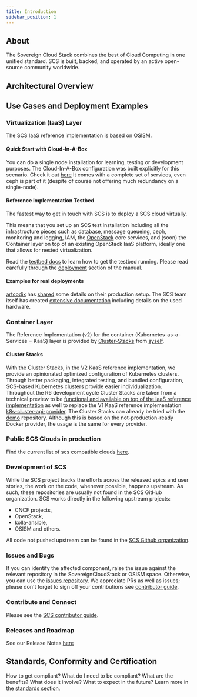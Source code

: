 ```yaml
---
title: Introduction
sidebar_position: 1
---
```



## About

The Sovereign Cloud Stack combines the best of Cloud Computing in one unified standard.
SCS is built, backed, and operated by an active open-source community worldwide.

## Architectural Overview

<ArchitecturalModel jsonFilePath="data/architecturalOverviewData.json" />

## Use Cases and Deployment Examples

### Virtualization (IaaS) Layer

The SCS IaaS reference implementation is based on [OSISM](https://osism.tech/).

#### Quick Start with Cloud-In-A-Box

You can do a single node installation for learning, testing or development purposes.
The Cloud-In-A-Box configuration was built explicitly for this scenario.
Check it out [here](/docs/iaas/deployment-examples/cloud-in-a-box)
It comes with a complete set of services, even ceph is part of it
(despite of course not offering much redundancy on a single-node).

#### Reference Implementation Testbed

The fastest way to get in touch with SCS is to deploy a SCS cloud virtually.

This means that you set up an SCS test installation including all the infrastructure
pieces such as database, message queueing, ceph, monitoring and logging, IAM, the
[OpenStack](https://openstack.org/) core services, and (soon) the Container layer
on top of an existing OpenStack IaaS platform, ideally one that allows for nested
virtualization.

Read the [testbed docs](/docs/iaas/deployment-examples/testbed) to learn how to get the
testbed running. Please read carefully through the
[deployment](https://docs.osism.de/testbed/deployment.html) section of the
manual.

#### Examples for real deployments

[artcodix](https://artcodix.com/) has [shared](/docs/iaas/deployment-examples/artcodix/)
some details on their production setup. The SCS team itself has created [extensive
documentation](/docs/turnkey-solution/hardware-landscape/) including details on the
used hardware.

### Container Layer

The Reference Implementation (v2) for the container (Kubernetes-as-a-Services = KaaS) layer
is provided by [Cluster-Stacks](https://docs-staging.scs.community/docs/category/cluster-stacks)
from [syself](https://syself.com/).

#### Cluster Stacks

With the Cluster Stacks, in the V2 KaaS reference implementation, we provide an opinionated optimized configuration of Kubernetes clusters. Through better packaging, integrated testing, and bundled configuration, SCS-based Kubernetes clusters provide easier individualization.
Throughout the R6 development cycle Cluster Stacks are taken from a technical preview to be [functional and available on top of the IaaS reference implementation](https://github.com/SovereignCloudStack/issues/milestone/8) as well to replace the V1 KaaS reference implementation [k8s-cluster-api-provider](https://github.com/SovereignCloudStack/k8s-cluster-api-provider/).
The Cluster Stacks can already be tried with the [demo](https://github.com/SovereignCloudStack/cluster-stacks-demo) repository. Although this is based on the not-production-ready Docker provider, the usage is the same for every provider.

### Public SCS Clouds in production

Find the current list of scs compatible clouds [here](https://docs.scs.community/standards/certification/overview#compliant-cloud-environments).

### Development of SCS

While the SCS project tracks the efforts across the released epics and user stories, the work on the code, whenever possible, happens upstream. As such, these repositories are usually not found in the SCS GitHub organization. SCS works directly in the following upstream projects:

- CNCF projects,
- OpenStack,
- kolla-ansible,
- OSISM and others.

All code not pushed upstream can be found in the [SCS Github organization](https://github.com/SovereignCloudStack).

### Issues and Bugs

If you can identify the affected component, raise the issue against the relevant repository in the SovereignCloudStack or OSISM space. Otherwise, you can use the [issues repository](https://github.com/SovereignCloudStack/issues). We appreciate PRs as well as issues; please don't forget to sign off your contributions see [contributor guide](https://docs.scs.community/community).

### Contribute and Connect

Please see the [SCS contributor guide](https://docs.scs.community/community).

### Releases and Roadmap

See our Release Notes [here](https://docs.scs.community/docs/category/releases)

## Standards, Conformity and Certification

How to get compliant? What do I need to be compliant? What are the benefits? What does it involve? What to expect in the future? Learn more in the [standards section](https://docs.scs.community/standards).
